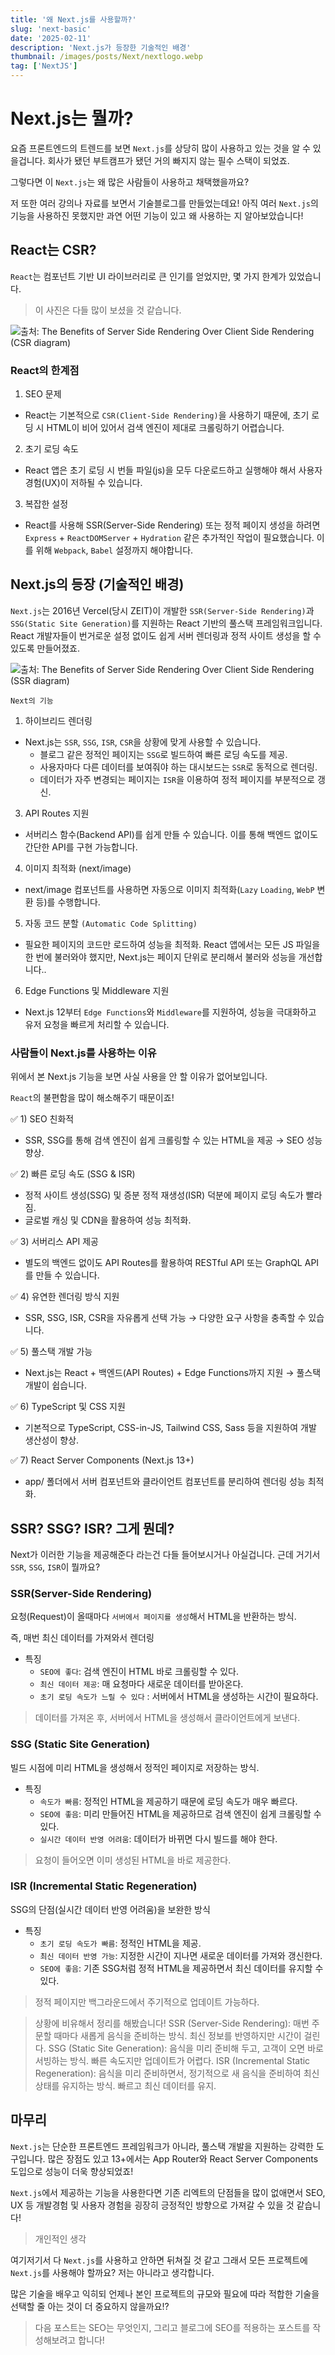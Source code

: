 ```yaml
---
title: '왜 Next.js를 사용할까?'
slug: 'next-basic'
date: '2025-02-11'
description: 'Next.js가 등장한 기술적인 배경'
thumbnail: /images/posts/Next/nextlogo.webp
tag: ['NextJS']
---
```


# Next.js는 뭘까?

요즘 프론트엔드의 트렌드를 보면 `Next.js`를 상당히 많이 사용하고 있는 것을 알 수 있을겁니다. 회사가 됐던 부트캠프가 됐던 거의 빠지지 않는 필수 스택이 되었죠.

그렇다면 이 `Next.js`는 왜 많은 사람들이 사용하고 채택했을까요?

저 또한 여러 강의나 자료를 보면서 기술블로그를 만들었는데요! 아직 여러 `Next.js`의 기능을 사용하진 못했지만 과연 어떤 기능이 있고 왜 사용하는 지 알아보았습니다!

## React는 CSR?

`React`는 컴포넌트 기반 UI 라이브러리로 큰 인기를 얻었지만, 몇 가지 한계가 있었습니다.

> 이 사진은 다들 많이 보셨을 것 같습니다.

![출처: The Benefits of Server Side Rendering Over Client Side Rendering (CSR diagram)](/images/posts/Next/csr.webp)

### React의 한계점

1. SEO 문제

- React는 기본적으로 `CSR(Client-Side Rendering)`을 사용하기 때문에, 초기 로딩 시 HTML이 비어 있어서 검색 엔진이 제대로 크롤링하기 어렵습니다.

2. 초기 로딩 속도

- React 앱은 초기 로딩 시 번들 파일(js)을 모두 다운로드하고 실행해야 해서 사용자 경험(UX)이 저하될 수 있습니다.

3. 복잡한 설정

- React를 사용해 SSR(Server-Side Rendering) 또는 정적 페이지 생성을 하려면 `Express` + `ReactDOMServer` + `Hydration` 같은 추가적인 작업이 필요했습니다. 이를 위해 `Webpack`, `Babel` 설정까지 해야합니다.

## Next.js의 등장 (기술적인 배경)

`Next.js`는 2016년 Vercel(당시 ZEIT)이 개발한 `SSR(Server-Side Rendering)`과 `SSG(Static Site Generation)`를 지원하는 React 기반의 풀스택 프레임워크입니다. React 개발자들이 번거로운 설정 없이도 쉽게 서버 렌더링과 정적 사이트 생성을 할 수 있도록 만들어졌죠.

![출처: The Benefits of Server Side Rendering Over Client Side Rendering (SSR diagram)](/images/posts/Next/ssr.webp)

`Next의 기능`

1. 하이브리드 렌더링

- Next.js는 `SSR`, `SSG`, `ISR`, `CSR`을 상황에 맞게 사용할 수 있습니다.
  - 블로그 같은 정적인 페이지는 `SSG`로 빌드하여 빠른 로딩 속도를 제공.
  - 사용자마다 다른 데이터를 보여줘야 하는 대시보드는 `SSR`로 동적으로 렌더링.
  - 데이터가 자주 변경되는 페이지는 `ISR`을 이용하여 정적 페이지를 부분적으로 갱신.

3. API Routes 지원

- 서버리스 함수(Backend API)를 쉽게 만들 수 있습니다. 이를 통해 백엔드 없이도 간단한 API를 구현 가능합니다.

4. 이미지 최적화 (next/image)

- next/image 컴포넌트를 사용하면 자동으로 이미지 최적화(`Lazy` `Loading`, `WebP` 변환 등)를 수행합니다.

5. 자동 코드 분할 `(Automatic Code Splitting)`

- 필요한 페이지의 코드만 로드하여 성능을 최적화. React 앱에서는 모든 JS 파일을 한 번에 불러와야 했지만, Next.js는 페이지 단위로 분리해서 불러와 성능을 개선합니다..

6. Edge Functions 및 Middleware 지원

- Next.js 12부터 `Edge Functions`와 `Middleware`를 지원하여, 성능을 극대화하고 유저 요청을 빠르게 처리할 수 있습니다.

### 사람들이 Next.js를 사용하는 이유

위에서 본 Next.js 기능을 보면 사실 사용을 안 할 이유가 없어보입니다.

`React`의 불편함을 많이 해소해주기 때문이죠!

✅ 1) SEO 친화적

- SSR, SSG를 통해 검색 엔진이 쉽게 크롤링할 수 있는 HTML을 제공 → SEO 성능 향상.

✅ 2) 빠른 로딩 속도 (SSG & ISR)

- 정적 사이트 생성(SSG) 및 증분 정적 재생성(ISR) 덕분에 페이지 로딩 속도가 빨라짐.
- 글로벌 캐싱 및 CDN을 활용하여 성능 최적화.

✅ 3) 서버리스 API 제공

- 별도의 백엔드 없이도 API Routes를 활용하여 RESTful API 또는 GraphQL API를 만들 수 있습니다.

✅ 4) 유연한 렌더링 방식 지원

- SSR, SSG, ISR, CSR을 자유롭게 선택 가능 → 다양한 요구 사항을 충족할 수 있습니다.

✅ 5) 풀스택 개발 가능

- Next.js는 React + 백엔드(API Routes) + Edge Functions까지 지원 → 풀스택 개발이 쉽습니다.

✅ 6) TypeScript 및 CSS 지원

- 기본적으로 TypeScript, CSS-in-JS, Tailwind CSS, Sass 등을 지원하여 개발 생산성이 향상.

✅ 7) React Server Components (Next.js 13+)

- app/ 폴더에서 서버 컴포넌트와 클라이언트 컴포넌트를 분리하여 렌더링 성능 최적화.

## SSR? SSG? ISR? 그게 뭔데?

Next가 이러한 기능을 제공해준다 라는건 다들 들어보시거나 아실겁니다. 근데 거기서 `SSR`, `SSG`, `ISR`이 뭘까요?

### SSR(Server-Side Rendering)

요청(Request)이 올때마다 `서버에서 페이지를 생성`해서 HTML을 반환하는 방식.

즉, 매번 최신 데이터를 가져와서 렌더링

- 특징
  - `SEO에 좋다`: 검색 엔진이 HTML 바로 크롤링할 수 있다.
  - `최신 데이터 제공`: 매 요청마다 새로운 데이터를 받아온다.
  - `초기 로딩 속도가 느릴 수 있다` : 서버에서 HTML을 생성하는 시간이 필요하다.

> 데이터를 가져온 후, 서버에서 HTML을 생성해서 클라이언트에게 보낸다.

### SSG (Static Site Generation)

빌드 시점에 미리 HTML을 생성해서 정적인 페이지로 저장하는 방식.

- 특징
  - `속도가 빠름`: 정적인 HTML을 제공하기 때문에 로딩 속도가 매우 빠르다.
  - `SEO에 좋음`: 미리 만들어진 HTML을 제공하므로 검색 엔진이 쉽게 크롤링할 수 있다.
  - `실시간 데이터 반영 어려움`: 데이터가 바뀌면 다시 빌드를 해야 한다.

> 요청이 들어오면 이미 생성된 HTML을 바로 제공한다.

### ISR (Incremental Static Regeneration)

SSG의 단점(실시간 데이터 반영 어려움)을 보완한 방식

- 특징
  - `초기 로딩 속도가 빠름`: 정적인 HTML을 제공.
  - `최신 데이터 반영 가능`: 지정한 시간이 지나면 새로운 데이터를 가져와 갱신한다.
  - `SEO에 좋음`: 기존 SSG처럼 정적 HTML을 제공하면서 최신 데이터를 유지할 수 있다.

> 정적 페이지만 백그라운드에서 주기적으로 업데이트 가능하다.

> 상황에 비유해서 정리를 해봤습니다!
SSR (Server-Side Rendering): 매번 주문할 때마다 새롭게 음식을 준비하는 방식. 최신 정보를 반영하지만 시간이 걸린다.
SSG (Static Site Generation): 음식을 미리 준비해 두고, 고객이 오면 바로 서빙하는 방식. 빠른 속도지만 업데이트가 어렵다.
ISR (Incremental Static Regeneration): 음식을 미리 준비하면서, 정기적으로 새 음식을 준비하여 최신 상태를 유지하는 방식. 빠르고 최신 데이터를 유지.

## 마무리

`Next.js`는 단순한 프론트엔드 프레임워크가 아니라, 풀스택 개발을 지원하는 강력한 도구입니다. 많은 장점도 있고 13+에서는 App Router와 React Server Components 도입으로 성능이 더욱 향상되었죠!

`Next.js`에서 제공하는 기능을 사용한다면 기존 리엑트의 단점들을 많이 없애면서 SEO, UX 등 개발경험 및 사용자 경험을 굉장히 긍정적인 방향으로 가져갈 수 있을 것 같습니다!

> 개인적인 생각

여기저기서 다 `Next.js`를 사용하고 안하면 뒤쳐질 것 같고 그래서 모든 프로젝트에 `Next.js`를 사용해야 할까요? 저는 아니라고 생각합니다.

많은 기술을 배우고 익히되 언제나 본인 프로젝트의 규모와 필요에 따라 적합한 기술을 선택할 줄 아는 것이 더 중요하지 않을까요!?


> 다음 포스트는 SEO는 무엇인지, 그리고 블로그에 SEO를 적용하는 포스트를 작성해보려고 합니다!
